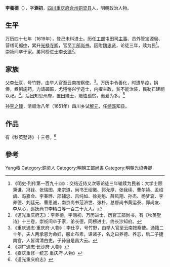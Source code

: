 {{Otheruses|other=名为李涵初的其他人物|李涵初}}

'''李養德'''（{{bd|？||？||}}），字'''涵初'''，[[四川|四川]][[重庆府|重庆府]][[合州|合州]][[铜梁县|铜梁县]]人，明朝政治人物。

==生平==
万历四十七年（1619年），登己未科进士。历任[[工部|工部]]屯田司[[主事|主事]]、员外管宝源局、营缮司[[郎中|郎中]]，累升[[光禄寺卿|光禄寺卿]]，官至[[工部尚书|工部尚书]]。因附[[魏忠贤|魏忠贤]]，论徒三年，赎为民<ref>《明史·列传第一百九十四》：交结近侍又次等论徒三年输赎为民者：大学士顾秉谦、冯铨、张瑞图、来宗道，尚书王绍徽、郭允厚、张我续、曹尔祯、孟绍虞、冯嘉会、李春晔、邵辅忠、吕纯如、徐兆魁、薛风翔、孙杰、杨梦衮、李养德、刘廷元、曹思诚，南京尚书范济世、张朴，总督尚书黄运泰、郭尚友、李从心，巡抚尚书李精白等一百二十九人。</ref>。崇祯间卒于家。弟同榜进士[[李长德|李长德]]<ref>《道光重庆府志》：李养德，字涵初，万历进士，历官工部尚书，有《秋英墅诗》十三卷，崇祯间卒于家，弟长德，同榜进士，终长沙知府。</ref>。

== 家族 ==
父[[李仕亨|李仕亨]]，号竹野，由举人官至云南按察使。<ref>《重庆通志·重庆府·人物》：李仕亨，号竹野，由举人官至云南按察使。通籍二十年，夫人两承恩为命妇，服止布素，课诸子，名之曰养德、养志，后二子捷南宫，人皆谓清白吏。子孙自是昌大云。</ref>。万历中令善化，时遭旱疫，捐俸，煮粥施药，力请蠲赈，尤惓惓兴学造士，内擢主政，贫不能治装，民勒石建祠以祀。<ref>《湖广通志·长沙府·人物》</ref>。后出知思州府，置田赡士，赈恤孤贫，惠爱为多。<ref>《嘉庆重修一统志·重庆府·人物》</ref>

孙[[李之韡|李之韡]]，清顺治八年（1651年）四川乡试[[解元|解元]]，任[[绩溪|绩溪]]知县。

==作品==
有《秋英墅诗》十三卷。<ref>《道光重庆府志》</ref>

==參考==
{{reflist}}

{{萬曆四十七年己未科殿試金榜}}

{{Authority control}}

{{DEFAULTSORT:Li李}}
[[Category:李姓|Yang養]]
[[Category:銅梁人|Category:銅梁人]]
[[Category:明朝工部尚書|Category:明朝工部尚書]]
[[Category:明朝光祿寺卿|Category:明朝光祿寺卿]]


{{明朝人物小作品}}